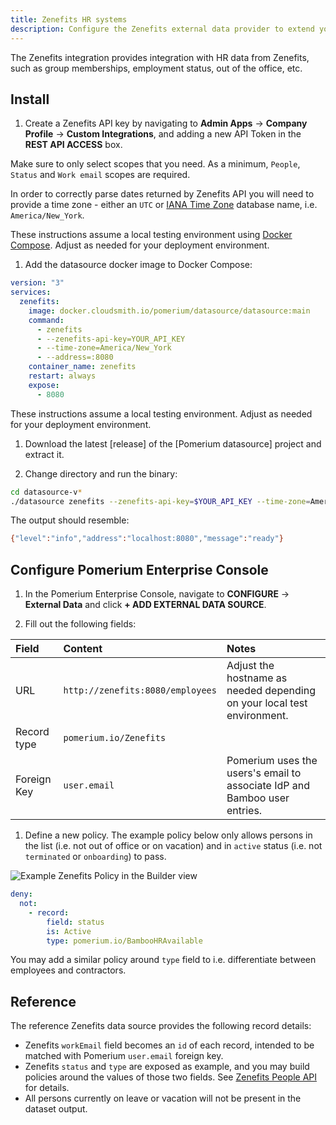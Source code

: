 ```yaml
---
title: Zenefits HR systems
description: Configure the Zenefits external data provider to extend your access policies.
---
```



The Zenefits integration provides integration with HR data from Zenefits, such as group memberships, employment status, out of the office, etc.

## Install

1. Create a Zenefits API key by navigating to **Admin Apps** → **Company Profile** → **Custom Integrations**, and adding a new API Token in the **REST API ACCESS** box. 

  Make sure to only select scopes that you need. As a minimum, `People`, `Status` and `Work email` scopes are required. 

In order to correctly parse dates returned by Zenefits API you will need to provide a time zone - either an `UTC` or [IANA Time Zone] database name, i.e. `America/New_York`. 

<Tabs>
<TabItem value="cloudsmith" label="Docker Compose">

These instructions assume a local testing environment using [Docker Compose]. Adjust as needed for your deployment environment.

1. Add the datasource docker image to Docker Compose:

```yaml showLineNumbers
version: "3"
services:
  zenefits:
    image: docker.cloudsmith.io/pomerium/datasource/datasource:main
    command:
      - zenefits
      - --zenefits-api-key=YOUR_API_KEY
      - --time-zone=America/New_York
      - --address=:8080
    container_name: zenefits
    restart: always
    expose:
      - 8080
```
</TabItem>
<TabItem value="binary" label="Binary">

These instructions assume a local testing environment. Adjust as needed for your deployment environment.

1. Download the latest [release] of the [Pomerium datasource] project and extract it.

1. Change directory and run the binary:

  ```sh
  cd datasource-v*
  ./datasource zenefits --zenefits-api-key=$YOUR_API_KEY --time-zone=America/New_York
  ```

  The output should resemble:

  ```sh
  {"level":"info","address":"localhost:8080","message":"ready"}
  ```

</TabItem>
</Tabs>

## Configure Pomerium Enterprise Console

1. In the Pomerium Enterprise Console, navigate to **CONFIGURE** → **External Data** and click **+ ADD EXTERNAL DATA SOURCE**.

1. Fill out the following fields:

  | Field       | Content                          | Notes                                                                     |
  | :---------- | :------------------------------- | :------------------------------------------------------------------------ |
  | URL         | `http://zenefits:8080/employees` | Adjust the hostname as needed depending on your local test environment.   |
  | Record type | `pomerium.io/Zenefits`           |                                                                           |
  | Foreign Key | `user.email`                     | Pomerium uses the users's email to associate IdP and Bamboo user entries. |

1. Define a new policy. The example policy below only allows persons in the list (i.e. not out of office or on vacation) and in `active` status (i.e. not `terminated` or `onboarding`) to pass. 

  <Tabs>
  <TabItem value="builder" label="Builder">

  ![Example Zenefits Policy in the Builder view](./img/zenefits-policy.png)

  </TabItem>
  <TabItem value="editor" label="Editor">

  ```yaml showLineNumbers
  deny:
    not:
      - record:
          field: status
          is: Active
          type: pomerium.io/BambooHRAvailable
  ```

  </TabItem>
  </Tabs>

You may add a similar policy around `type` field to i.e. differentiate between employees and contractors. 

## Reference

The reference Zenefits data source provides the following record details:

- Zenefits `workEmail` field becomes an `id` of each record, intended to be matched with Pomerium `user.email` foreign key.
- Zenefits `status` and `type` are exposed as example, and you may build policies around the values of those two fields. See [Zenefits People API] for details. 
- All persons currently on leave or vacation will not be present in the dataset output.


[datasource]: https://github.com/pomerium/pomerium
[Docker Compose]: https://docs.docker.com/compose/
[IANA Time Zone]: https://www.iana.org/time-zones
[Zenefits People API]: https://developers.zenefits.com/docs/people
